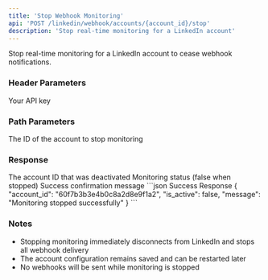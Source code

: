 ```yaml
---
title: 'Stop Webhook Monitoring'
api: 'POST /linkedin/webhook/accounts/{account_id}/stop'
description: 'Stop real-time monitoring for a LinkedIn account'
---
```


Stop real-time monitoring for a LinkedIn account to cease webhook notifications.

### Header Parameters

<ParamField header="x-api-key" type="string" required>
  Your API key
</ParamField>

### Path Parameters

<ParamField path="account_id" type="string" required>
  The ID of the account to stop monitoring
</ParamField>

### Response

<ResponseField name="account_id" type="string">
  The account ID that was deactivated
</ResponseField>

<ResponseField name="is_active" type="boolean">
  Monitoring status (false when stopped)
</ResponseField>

<ResponseField name="message" type="string">
  Success confirmation message
</ResponseField>

<ResponseExample>
```json Success Response
{
  "account_id": "60f7b3b3e4b0c8a2d8e9f1a2",
  "is_active": false,
  "message": "Monitoring stopped successfully"
}
```
</ResponseExample>

### Notes
- Stopping monitoring immediately disconnects from LinkedIn and stops all webhook delivery
- The account configuration remains saved and can be restarted later
- No webhooks will be sent while monitoring is stopped
